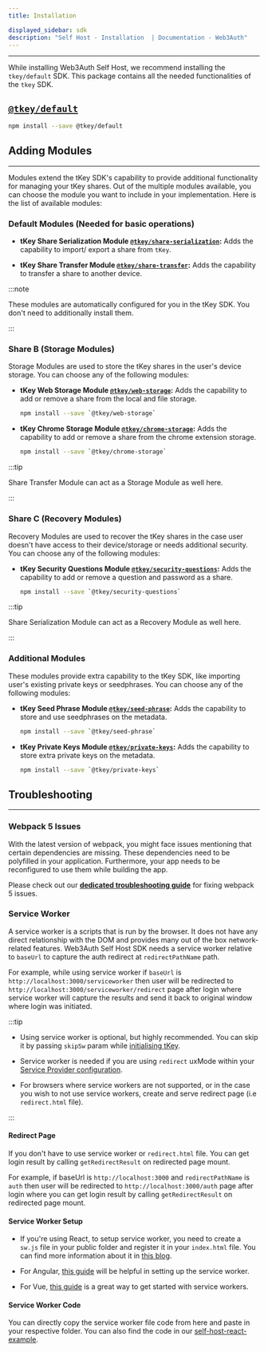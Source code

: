```yaml
---
title: Installation

displayed_sidebar: sdk
description: "Self Host - Installation  | Documentation - Web3Auth"
---
```



---

While installing Web3Auth Self Host, we recommend installing the `tkey/default` SDK. This package contains all the needed functionalities of the
`tkey` SDK.

## [`@tkey/default`](https://www.npmjs.com/package/@tkey/default)

```bash npm2yarn
npm install --save @tkey/default
```

## Adding Modules

---

Modules extend the tKey SDK's capability to provide additional functionality for managing your tKey shares. Out of the multiple modules available, you
can choose the module you want to include in your implementation. Here is the list of available modules:

### Default Modules (Needed for basic operations)

- **tKey Share Serialization Module [`@tkey/share-serialization`](/sdk/self-host/modules/share-serialization):** Adds the capability to import/ export
  a share from `tKey`.

- **tKey Share Transfer Module [`@tkey/share-transfer`](/sdk/self-host/modules/share-transfer):** Adds the capability to transfer a share to another
  device.

:::note

These modules are automatically configured for you in the tKey SDK. You don't need to additionally install them.

:::

### Share B (Storage Modules)

Storage Modules are used to store the tKey shares in the user's device storage. You can choose any of the following modules:

- **tKey Web Storage Module [`@tkey/web-storage`](/sdk/self-host/modules/web-storage):** Adds the capability to add or remove a share from the local
  and file storage.

  ```bash npm2yarn
  npm install --save `@tkey/web-storage`
  ```

- **tKey Chrome Storage Module [`@tkey/chrome-storage`](/sdk/self-host/modules/chrome-storage):** Adds the capability to add or remove a share from
  the chrome extension storage.

  ```bash npm2yarn
  npm install --save `@tkey/chrome-storage`
  ```

:::tip

Share Transfer Module can act as a Storage Module as well here.

:::

### Share C (Recovery Modules)

Recovery Modules are used to recover the tKey shares in the case user doesn't have access to their device/storage or needs additional security. You
can choose any of the following modules:

- **tKey Security Questions Module [`@tkey/security-questions`](/sdk/self-host/modules/security-questions):** Adds the capability to add or remove a
  question and password as a share.

  ```bash npm2yarn
  npm install --save `@tkey/security-questions`
  ```

:::tip

Share Serialization Module can act as a Recovery Module as well here.

:::

### Additional Modules

These modules provide extra capability to the tKey SDK, like importing user's existing private keys or seedphrases. You can choose any of the
following modules:

- **tKey Seed Phrase Module [`@tkey/seed-phrase`](/sdk/self-host/modules/seed-phrase):** Adds the capability to store and use seedphrases on the
  metadata.

  ```bash npm2yarn
  npm install --save `@tkey/seed-phrase`
  ```

- **tKey Private Keys Module [`@tkey/private-keys`](/sdk/self-host/modules/private-keys):** Adds the capability to store extra private keys on the
  metadata.

  ```bash npm2yarn
  npm install --save `@tkey/private-keys`
  ```

## Troubleshooting

---

### Webpack 5 Issues

With the latest version of webpack, you might face issues mentioning that certain dependencies are missing. These dependencies need to be polyfilled
in your application. Furthermore, your app needs to be reconfigured to use them while building the app.

Please check out our **[dedicated troubleshooting guide](/troubleshooting/webpack-issues)** for fixing webpack 5 issues.

### Service Worker

A service worker is a scripts that is run by the browser. It does not have any direct relationship with the DOM and provides many out of the box
network-related features. Web3Auth Self Host SDK needs a service worker relative to `baseUrl` to capture the auth redirect at `redirectPathName` path.

For example, while using service worker if `baseUrl` is `http://localhost:3000/serviceworker` then user will be redirected to
`http://localhost:3000/serviceworker/redirect` page after login where service worker will capture the results and send it back to original window
where login was initiated.

:::tip

- Using service worker is optional, but highly recommended. You can skip it by passing `skipSw` param while
  [initialising tKey](/initialisation/#initialising-tkey).

- Service worker is needed if you are using `redirect` uxMode within your
  [Service Provider configuration](./initialisation#configuring-service-provider).

- For browsers where service workers are not supported, or in the case you wish to not use service workers, create and serve redirect page (i.e
  `redirect.html` file).

:::

#### Redirect Page

If you don't have to use service worker or `redirect.html` file. You can get login result by calling `getRedirectResult` on redirected page mount.

For example, if baseUrl is `http://localhost:3000` and `redirectPathName` is `auth` then user will be redirected to `http://localhost:3000/auth` page
after login where you can get login result by calling `getRedirectResult` on redirected page mount.

#### Service Worker Setup

- If you're using React, to setup service worker, you need to create a `sw.js` file in your public folder and register it in your `index.html` file.
  You can find more information about it in [this blog](https://blog.bitsrc.io/using-service-workers-with-react-27a4c5e2d1a9).

- For Angular, [this guide](https://angular.io/guide/service-worker-getting-started) will be helpful in setting up the service worker.

- For Vue, [this guide](https://www.360learntocode.com/2020/12/how-to-use-and-customize-service-worker-in-vuejs-pwa.html) is a great way to get
  started with service workers.

#### Service Worker Code

You can directly copy the service worker file code from here and paste in your respective folder. You can also find the code in our
[self-host-react-example](https://github.com/Web3Auth/examples/blob/main/self-host/self-host-react-example/public/serviceworker/sw.js).

<ServiceWorkerCode />
